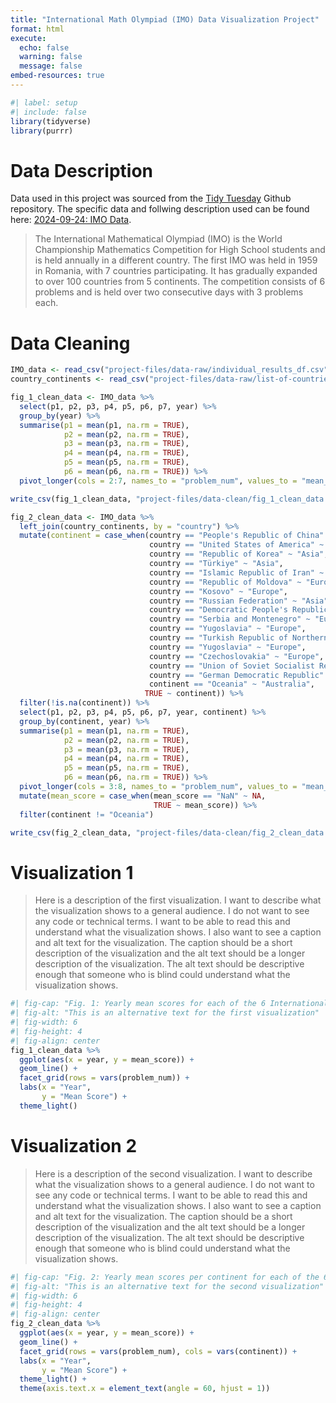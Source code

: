 ```yaml
---
title: "International Math Olympiad (IMO) Data Visualization Project"
format: html
execute: 
  echo: false
  warning: false
  message: false
embed-resources: true
---
```


```r
#| label: setup
#| include: false
library(tidyverse)
library(purrr)
```
# Data Description

Data used in this project was sourced from the [Tidy Tuesday](https://github.com/rfordatascience/tidytuesday) Github repository. The specific data and follwing description used can be found here: 
[2024-09-24: IMO Data](https://github.com/rfordatascience/tidytuesday/tree/main/data/2024/2024-09-24). 

> The International Mathematical Olympiad (IMO) is the World Championship Mathematics Competition for High School students and is held annually in a different country. The first IMO was held in 1959 in Romania, with 7 countries participating. It has gradually expanded to over 100 countries from 5 continents. The competition consists of 6 problems and is held over two consecutive days with 3 problems each.


# Data Cleaning

> 

```r
IMO_data <- read_csv("project-files/data-raw/individual_results_df.csv")
country_continents <- read_csv("project-files/data-raw/list-of-countries-by-continent-2025.csv")
```

```r
fig_1_clean_data <- IMO_data %>% 
  select(p1, p2, p3, p4, p5, p6, p7, year) %>% 
  group_by(year) %>% 
  summarise(p1 = mean(p1, na.rm = TRUE),
            p2 = mean(p2, na.rm = TRUE),
            p3 = mean(p3, na.rm = TRUE),
            p4 = mean(p4, na.rm = TRUE),
            p5 = mean(p5, na.rm = TRUE),
            p6 = mean(p6, na.rm = TRUE)) %>% 
  pivot_longer(cols = 2:7, names_to = "problem_num", values_to = "mean_score")
```

```r
write_csv(fig_1_clean_data, "project-files/data-clean/fig_1_clean_data.csv")
```

```r
fig_2_clean_data <- IMO_data %>% 
  left_join(country_continents, by = "country") %>% 
  mutate(continent = case_when(country == "People's Republic of China" ~ "Asia",
                               country == "United States of America" ~ "North America",
                               country == "Republic of Korea" ~ "Asia",
                               country == "Türkiye" ~ "Asia",
                               country == "Islamic Republic of Iran" ~ "Asia",
                               country == "Republic of Moldova" ~ "Europe",
                               country == "Kosovo" ~ "Europe",
                               country == "Russian Federation" ~ "Asia",
                               country == "Democratic People's Republic of Korea" ~ "Asia",
                               country == "Serbia and Montenegro" ~ "Europe",
                               country == "Yugoslavia" ~ "Europe",
                               country == "Turkish Republic of Northern Cyprus" ~ "Asia",
                               country == "Yugoslavia" ~ "Europe",
                               country == "Czechoslovakia" ~ "Europe",
                               country == "Union of Soviet Socialist Republics" ~ "Asia",
                               country == "German Democratic Republic" ~ "Asia",
                               continent == "Oceania" ~ "Australia",
                              TRUE ~ continent)) %>% 
  filter(!is.na(continent)) %>% 
  select(p1, p2, p3, p4, p5, p6, p7, year, continent) %>% 
  group_by(continent, year) %>% 
  summarise(p1 = mean(p1, na.rm = TRUE),
            p2 = mean(p2, na.rm = TRUE),
            p3 = mean(p3, na.rm = TRUE),
            p4 = mean(p4, na.rm = TRUE),
            p5 = mean(p5, na.rm = TRUE),
            p6 = mean(p6, na.rm = TRUE)) %>% 
  pivot_longer(cols = 3:8, names_to = "problem_num", values_to = "mean_score") %>% 
  mutate(mean_score = case_when(mean_score == "NaN" ~ NA,
                                TRUE ~ mean_score)) %>% 
  filter(continent != "Oceania")
```

```r
write_csv(fig_2_clean_data, "project-files/data-clean/fig_2_clean_data.csv")
```


# Visualization 1

> Here is a description of the first visualization. I want to describe what the visualization shows to a general audience. I do not want to see any code or technical terms. I want to be able to read this and understand what the visualization shows. I also want to see a caption and alt text for the visualization. The caption should be a short description of the visualization and the alt text should be a longer description of the visualization. The alt text should be descriptive enough that someone who is blind could understand what the visualization shows.

```r
#| fig-cap: "Fig. 1: Yearly mean scores for each of the 6 International Math Olympiad questions. Each question is scored from 1 to 7 points. "
#| fig-alt: "This is an alternative text for the first visualization"
#| fig-width: 6
#| fig-height: 4
#| fig-align: center
fig_1_clean_data %>% 
  ggplot(aes(x = year, y = mean_score)) + 
  geom_line() +
  facet_grid(rows = vars(problem_num)) +
  labs(x = "Year",
       y = "Mean Score") +
  theme_light()
```

# Visualization 2

> Here is a description of the second visualization. I want to describe what the visualization shows to a general audience. I do not want to see any code or technical terms. I want to be able to read this and understand what the visualization shows. I also want to see a caption and alt text for the visualization. The caption should be a short description of the visualization and the alt text should be a longer description of the visualization. The alt text should be descriptive enough that someone who is blind could understand what the visualization shows.

```r
#| fig-cap: "Fig. 2: Yearly mean scores per continent for each of the 6 International Math Olympiad questions. Each question is scored from 1 to 7 points. "
#| fig-alt: "This is an alternative text for the second visualization"
#| fig-width: 6
#| fig-height: 4
#| fig-align: center
fig_2_clean_data %>% 
  ggplot(aes(x = year, y = mean_score)) + 
  geom_line() +
  facet_grid(rows = vars(problem_num), cols = vars(continent)) +
  labs(x = "Year",
       y = "Mean Score") +
  theme_light() +
  theme(axis.text.x = element_text(angle = 60, hjust = 1))
  
```
